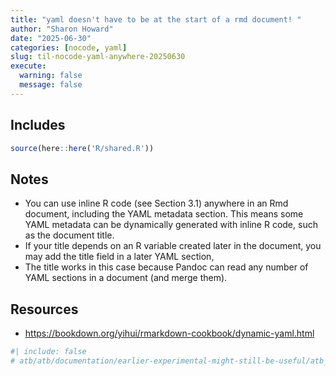 ```yaml
---
title: "yaml doesn't have to be at the start of a rmd document! "
author: "Sharon Howard"
date: "2025-06-30"
categories: [nocode, yaml]
slug: til-nocode-yaml-anywhere-20250630
execute:
  warning: false
  message: false
---
```


## Includes

```r
source(here::here('R/shared.R'))
```

## Notes

-  You can use inline R code (see Section 3.1) anywhere in an Rmd document, including the YAML metadata section. This means some YAML metadata can be dynamically generated with inline R code, such as the document title. 
-  If your title depends on an R variable created later in the document, you may add the title field in a later YAML section,  
-  The title works in this case because Pandoc can read any number of YAML sections in a document (and merge them). 
 
 
 







## Resources

* [https://bookdown.org/yihui/rmarkdown-cookbook/dynamic-yaml.html](https://bookdown.org/yihui/rmarkdown-cookbook/dynamic-yaml.html)

```r
#| include: false
# atb/atb/documentation/earlier-experimental-might-still-be-useful/atb_att_values-to-pdf.Rmd:146:  
 

```
